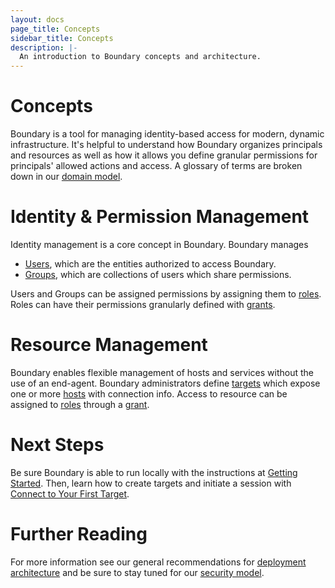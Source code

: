 ```yaml
---
layout: docs
page_title: Concepts
sidebar_title: Concepts
description: |-
  An introduction to Boundary concepts and architecture.
---
```



# Concepts
Boundary is a tool for managing identity-based access for modern, dynamic infrastructure. It's helpful to understand how Boundary organizes principals and resources as well as how it allows you define granular permissions for principals' allowed actions and access. A glossary of terms are broken down in our [domain model](/docs/concepts/domain-model).


# Identity & Permission Management
Identity management is a core concept in Boundary. Boundary manages
* [Users](/docs/concepts/domain-model/users), which are the entities authorized to access Boundary.
* [Groups](/docs/concepts/domain-model/groups), which are collections of users which share permissions.

Users and Groups can be assigned permissions by assigning them to [roles](/docs/concepts/domain-model/roles). Roles can have their permissions granularly defined with [grants](/docs/concepts/domain-model/grants). 


# Resource Management
Boundary enables flexible management of hosts and services without the use of an end-agent. Boundary administrators define [targets](/docs/concepts/domain-model/targets) which expose one or more [hosts](/docs/concepts/domain-model/hosts) with connection info. Access to resource can be assigned to [roles](/docs/concepts/domain-model/roles) through a [grant](/docs/concepts/domain-model/grants).

# Next Steps 
Be sure Boundary is able to run locally with the instructions at [Getting Started](/docs/getting-started). Then, learn how to create targets and initiate a session with [Connect to Your First Target](/docs/getting-started/connect-to-target).

# Further Reading
For more information see our general recommendations for [deployment architecture](/docs/installing/production) and be sure to stay tuned for our [security model](/docs/concepts/security-model).
